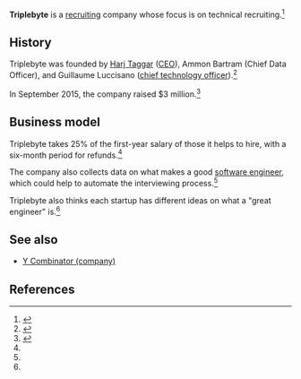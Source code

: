 '''Triplebyte''' is a [[Recruitment|recruiting]] company whose focus is on technical recruiting.<ref name="tc">{{cite web |url=http://techcrunch.com/2015/05/07/triplebyte/ |accessdate=January 12, 2016 |publisher=TechCrunch |date=May 7, 2015 |first=Kim-Mai |last=Cutler |title=Former YC Partner Harj Taggar Is Building The New Technical Hiring Pipeline With TripleByte}}</ref>


==History==

Triplebyte was founded by [[Harj Taggar]] ([[CEO]]), Ammon Bartram (Chief Data Officer), and Guillaume Luccisano ([[chief technology officer]]).<ref name="about_page">{{cite web |url=https://triplebyte.com/about |title=About Triplebyte |accessdate=January 12, 2016}}</ref>

In September 2015, the company raised $3 million.<ref name="tc_3m">{{cite web |url=http://techcrunch.com/2015/09/28/triplebyte-3m/ |title=Triplebyte, The Technical Recruiting Platform From Former YC Partner Harj Taggar, Raises $3M |first=Kim-Mai |last=Cutler |accessdate=January 12, 2016 |date=September 28, 2015}}</ref>

==Business model==

Triplebyte takes 25% of the first-year salary of those it helps to hire, with a six-month period for refunds.<ref name=tc" />

The company also collects data on what makes a good [[software engineer]], which could help to automate the interviewing process.<ref name="tc" />

Triplebyte also thinks each startup has different ideas on what a "great engineer" is.<ref name="tc_3m" />

==See also==

* [[Y Combinator (company)]]

==References==

{{reflist|2}}

